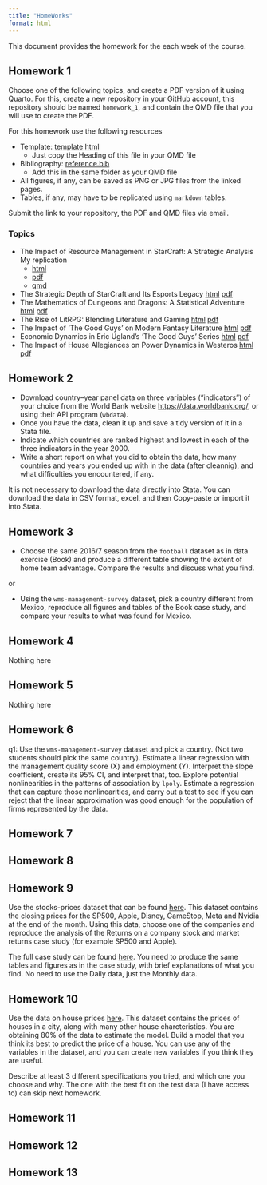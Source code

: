 ```yaml
---
title: "HomeWorks"
format: html
---
```


This document provides the homework for the each week of the course.  

## Homework 1 {#hw01}

Choose one of the following topics, and create a PDF version of it using Quarto. For this, create a new repository in your GitHub account, this repository should be named `homework_1`, and contain the QMD file that you will use to create the PDF.

For this homework use the following resources

 - Template: [template](hw-material/pdf-template.txt) [html](hw-material/pdf-template.html)
   - Just copy the Heading of this file in your QMD file
 - Bibliography: [reference.bib](hw-material/references.bib)
   - Add this in the same folder as your QMD file
 - All figures, if any, can be saved as PNG or JPG files from the linked pages.
 - Tables, if any, may have to be replicated using `markdown` tables.

Submit the link to your repository, the PDF and QMD files via email.
  
### Topics

- The Impact of Resource Management in StarCraft: A Strategic Analysis 
  My replication
  - [html](hw-material/report1.html) 
  - [pdf](hw-material/report1.pdf)
  - [qmd](hw-material/report1-example.qmd)
- The Strategic Depth of StarCraft and Its Esports Legacy [html](hw-material/report2.html) [pdf](hw-material/report2.pdf)
- The Mathematics of Dungeons and Dragons: A Statistical Adventure [html](hw-material/report3.html) [pdf](hw-material/report3.pdf)
- The Rise of LitRPG: Blending Literature and Gaming [html](hw-material/report4.html) [pdf](hw-material/report4.pdf)
- The Impact of 'The Good Guys' on Modern Fantasy Literature [html](hw-material/report5.html) [pdf](hw-material/report5.pdf)
- Economic Dynamics in Eric Ugland's 'The Good Guys' Series [html](hw-material/report6.html) [pdf](hw-material/report6.pdf)
- The Impact of House Allegiances on Power Dynamics in Westeros [html](hw-material/report7.html) [pdf](hw-material/report7.pdf)

## Homework 2 {#hw02}

- Download country–year panel data on three variables (“indicators”) of your choice from the
World Bank website <https://data.worldbank.org/>, or using their API program (`wbdata`). 
- Once you have the data, clean it up and save a tidy version of it in a Stata file.
- Indicate which countries are ranked highest and lowest in each of the three indicators in the year 2000.
- Write a short report on what you did to obtain the data, how many countries and years you ended up with in the data (after cleannig), and what difficulties you encountered, if any. 

It is not necessary to download the data directly into Stata. You can download the data in CSV format, excel, and then Copy-paste or import it into Stata.

## Homework 3 {#hw03}

- Choose the same 2016/7 season from the `football` dataset as in data exercise (Book) and produce
a different table showing the extent of home team advantage. Compare the results and discuss what you find. 

or

- Using the `wms-management-survey` dataset, pick a country different from Mexico, reproduce all
figures and tables of the Book case study, and compare your results to what was found for Mexico.

## Homework 4 {#hw04}

Nothing here

## Homework 5 {#hw05}

Nothing here

## Homework 6 {#hw06}

q1: Use the `wms-management-survey` dataset and pick a country. (Not two students should pick the same country). Estimate a linear regression with the management quality score (X) and employment (Y). Interpret the slope coefficient, create its 95% CI, and interpret that, too. Explore potential nonlinearities in the patterns of association by `lpoly`. Estimate a regression that can capture those nonlinearities, and carry out a test to see if you can reject that the linear approximation was good enough for the population of firms represented by the data.


## Homework 7 {#hw07}

## Homework 8 {#hw08}

## Homework 9 {#hw09}


Use the stocks-prices dataset that can be found [here](stock_prices.dta). This dataset contains the closing prices for the SP500, Apple, Disney, GameStop, Meta and Nvidia at the end of the month. Using this data, choose one of the companies and reproduce the analysis of the Returns on a company stock and market returns case study (for example SP500 and Apple).

The full case study can be found [here](case_study_returns.pdf). You need to produce the same tables and figures as in the case study, with brief explanations of what you find. No need to use the Daily data, just the Monthly data.


## Homework 10 {#hw10}

Use the data on house prices [here](hhprice_train.dta). This dataset contains the prices of houses in a city, along with many other house charcteristics. You are obtaining 80% of the data to estimate the model. Build a model that you think its best to predict the price of a house. You can use any of the variables in the dataset, and you can create new variables if you think they are useful.

Describe at least 3 different specifications you tried, and which one you choose and why. The one with the best fit on the test data (I have access to) can skip next homework.

## Homework 11 {#hw11}

## Homework 12 {#hw12}

## Homework 13 {#hw13}
